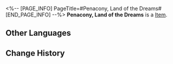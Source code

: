 <%-- [PAGE_INFO]
PageTitle=#Penacony, Land of the Dreams#
[END_PAGE_INFO] --%>
{{Item Infobox
|id          = 83121
|image       = Item Penacony Land of the Dreams.png
|type        = 
|invCategory = 
|rarity      = 2
|effect      = 
|description = 
}}
'''Penacony, Land of the Dreams''' is a [[Item]].

==Other Languages==
{{Other Languages
|en   = Penacony, Land of the Dreams
|zhs  = 梦想之地匹诺康尼
|zht  = 夢想之地匹諾康尼
|ja   = 夢の地ピノコニー
|ko   = 꿈의 땅 페나코니
|es   = Colonipenal, la tierra de los sueños
|fr   = Penacony, terre des rêves
|ru   = Земля грёз Пенакония
|th   = Penacony, Land of the Dreams
|vi   = Penacony, Vùng Đất Của Những Giấc Mơ
|de   = Penacony, Land der Träume
|id   = Penacony, Land of the Dreams
|pt   = Penacony, Terra dos Sonhos
}}

==Change History==
{{Change History|2.0}}